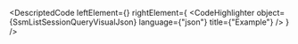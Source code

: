 
<DescriptedCode
  leftElement={<SsmListSessionQueryDesc />}
  rightElement={
    <CodeHighlighter
      object={SsmListSessionQueryVisualJson}
      language={"json"}
      title={"Example"}
    />
  }
/>
